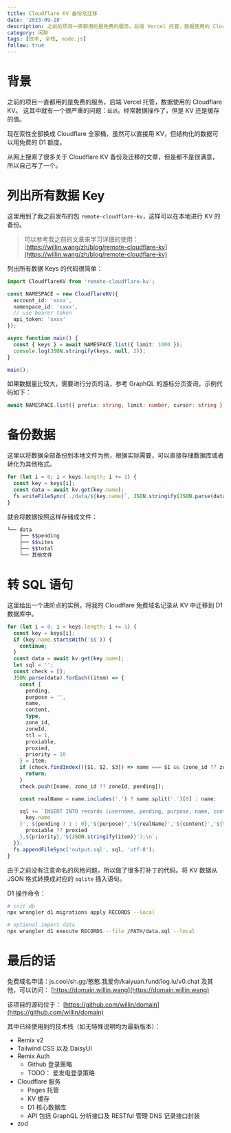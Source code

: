 ```yaml
---
title: Cloudflare KV 备份及迁移
date: '2023-09-28'
description: 之前的项目一直都用的是免费的服务，后端 Vercel 托管，数据使用的 Cloudflare KV。 这其中就有一个很严重的问题：`延迟`。经常数据操作了，但是 KV 还是缓存的值。
category: 闲聊
tags: [技术, 全栈, node.js]
follow: true
---
```


# 背景

之前的项目一直都用的是免费的服务，后端 Vercel 托管，数据使用的 Cloudflare KV。 这其中就有一个很严重的问题：`延迟`。经常数据操作了，但是 KV 还是缓存的值。

现在索性全部换成 Cloudflare 全家桶，虽然可以直接用 KV，但结构化的数据可以用免费的 D1 额度。

从网上搜索了很多关于 Cloudflare KV 备份及迁移的文章，但是都不是很满意，所以自己写了一个。

# 列出所有数据 Key

这里用到了我之前发布的包 `remote-cloudflare-kv`，这样可以在本地进行 KV 的备份。

> 可以参考我之前的文章来学习详细的使用： [https://willin.wang/zh/blog/remote-cloudflare-kv](https://willin.wang/zh/blog/remote-cloudflare-kv)

列出所有数据 Keys 的代码很简单：

```ts
import CloudflareKV from 'remote-cloudflare-kv';

const NAMESPACE = new CloudflareKV({
  account_id: 'xxxx',
  namespace_id: 'xxxx',
  // use bearer token
  api_token: 'xxxx'
});

async function main() {
  const { keys } = await NAMESPACE.list({ limit: 1000 });
  console.log(JSON.stringify(keys, null, 2));
}

main();
```

如果数据量比较大，需要进行分页的话，参考 GraphQL 的游标分页查询，示例代码如下：

```ts
await NAMESPACE.list({ prefix: string, limit: number, cursor: string });
```

# 备份数据

这里以将数据全部备份到本地文件为例，根据实际需要，可以直接存储数据库或者转化为其他格式。

```ts
for (let i = 0; i < keys.length; i += 1) {
  const key = keys[i];
  const data = await kv.get(key.name);
  fs.writeFileSync(`./data/${key.name}`, JSON.stringify(JSON.parse(data), null, 2), 'utf-8');
}
```

就会将数据按照这样存储成文件：

```bash
└── data
    ├── $$pending
    ├── $$sites
    ├── $$total
    └── 其他文件
```

# 转 SQL 语句

这里给出一个进阶点的实例，将我的 Cloudflare 免费域名记录从 KV 中迁移到 D1 数据库中。

```ts
for (let i = 0; i < keys.length; i += 1) {
  const key = keys[i];
  if (key.name.startsWith('$$')) {
    continue;
  }
  const data = await kv.get(key.name);
  let sql = '';
  const check = [];
  JSON.parse(data).forEach((item) => {
    const {
      pending,
      purpose = '',
      name,
      content,
      type,
      zone_id,
      zoneId,
      ttl = 1,
      proxiable,
      proxied,
      priority = 10
    } = item;
    if (check.findIndex(([$1, $2, $3]) => name === $1 && (zone_id ?? zoneId) === $2 && pending === $3) !== -1) {
      return;
    }
    check.push([name, zone_id ?? zoneId, pending]);

    const realName = name.includes('.') ? name.split('.')[0] : name;

    sql += `INSERT INTO records (username, pending, purpose, name, content, type, zone_id, ttl, proxiable, priority, raw) VALUES ('${
      key.name
    }', ${pending ? 1 : 0},'${purpose}','${realName}','${content}','${type}','${zone_id ?? zoneId}',${ttl},${
      proxiable ?? proxied
    },${priority},'${JSON.stringify(item)}');\n`;
  });
  fs.appendFileSync('output.sql', sql, 'utf-8');
}
```

由于之前没有注意命名的风格问题，所以做了很多打补丁的代码。将 KV 数据从 JSON 格式转换成对应的 `sqlite` 插入语句。

D1 操作命令：

```bash
# init db
npx wrangler d1 migrations apply RECORDS --local

# optional import data
npx wrangler d1 execute RECORDS --file /PATH/data.sql --local
```

# 最后的话

免费域名申请：js.cool/sh.gg/憨憨.我爱你/kaiyuan.fund/log.lu/v0.chat 及其他，可以访问： [https://domain.willin.wang](https://domain.willin.wang)

该项目的源码位于： [https://github.com/willin/domain](https://github.com/willin/domain)

其中已经使用到的技术栈（如无特殊说明均为最新版本）：

- Remix v2
- Tailwind CSS 以及 DaisyUI
- Remix Auth
  - Github 登录策略
  - TODO： 爱发电登录策略
- Cloudflare 服务
  - Pages 托管
  - KV 缓存
  - D1 核心数据库
  - API 包括 GraphQL 分析接口及 RESTful 管理 DNS 记录接口封装
- zod
